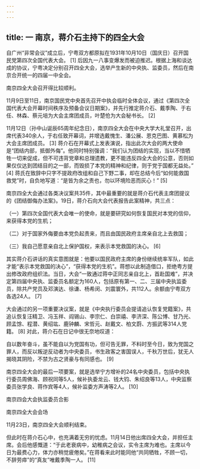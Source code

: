 ```yaml
---
---
---
```

title: 一 南京，蒋介石主持下的四全大会
---





自广州“非常会议”成立后，宁粤双方都原拟在1931年10月10日（国庆日）召开国民党第四次全国代表大会。 [1] 后因九一八事变爆发而被迫推迟。根据上海和谈达成的协议，宁粤决定分别召开四全大会，选举产生新的中央执、监委员，然后在南京合开统一的四届一中全会。

南京四全大会召开得比较顺利。

11月9日至11日，南京国民党中央首先召开中执会临时全体会议，通过《第四次全国代表大会开幕时间秩序及预备会议日期案》，并先行推定蒋介石、戴季陶、于右任、林森、蔡元培为大会主席团成员，叶楚伧为大会秘书长。 [2]

11月12日（孙中山诞辰65周年纪念日），南京四全大会在中央大学大礼堂召开，出席代表340余人，于右任致开幕词，并增选戴愧生、潘公展、恩克巴图、黄慕松为大会主席团成员。 [3] 蒋介石在开幕式上发表演说，指出此次大会的两大使命是“团结内部，抵御外侮”。他同时特别强调：“我们认为团结的实现，当以不惜牺牲一切来促成，但不可违背党章和总理遗教，更不能违反四全大会的公意，否则如果仅仅达到团结目的之一部，而毁损了本党的精神和纪律，则于党于国都无益处。” [4] 蒋氏在致辞中只字不提政府改组和自己下野二事，却在总结今后“如何能救国救党”时，自负地写道：“是皆为余之责也，勿以环境险恶而灰心！” [5]

南京四全大会通过各类决议案共35件，其中最重要的就是蒋介石代表主席团提议的《团结御侮办法案》。19日，蒋介石向大会代表报告此案精神，共三点：

（一）第四次全国代表大会唯一的使命，就是要研究如何恢复国民对本党的信仰，来获得本党的生机；

（二）对于国家外侮要由本党负起责来，而且由国民政府主席亲自北上去救国；

（三）我自己愿意亲自北上保护国权，来表示本党救国的决心。 [6]

其实蒋介石讲话的真实意图就是：他要以国民政府主席的身份继续统率军队，如此才能“表示本党救国的决心”，“获得本党的生机”。蒋想以此制造借口，拒绝粤方提出修改政府组织法。当日，大会“一致通过蒋中正同志亲自北上，首赴国难”，并决定第四届中央执、监委员名额定为160人，包括原有第一、二、三届中央执监委员，除共产党员及邓演达、徐谦、杨希闵、刘震寰外，共112人。余额由宁粤双方各选24人。 [7]

大会通过的另一项重要决议案，就是《中央执行委员会提请追认恢复党籍案》，共追认恢复汪精卫、冯玉祥、阎锡山、李宗仁、白崇禧、李济深、陈公博、甘乃光、顾孟馀、程潜、黄绍竑、鹿钟麟、宋哲元、赵戴文、柏文蔚、方振武等314人党籍。 [8] 对此，蒋介石在日记中很无奈地叹道：

自以数年奋斗，虽不能自以为党国有功，但可告无罪，不料时至今日，致为党国之罪人，而反以叛逆反动者为中央委员，书生政客之害国误人，千秋万世后，犹无人揭晓其阴险，不禁为古之贤豪与有同感也。 [9]

南京四全大会的最后一项要案，就是选举宁方增补的24名中央委员，包括中央执行委员周佛海、顾祝同等5人，候补执委龙云、钱大钧、朱绍良等13人，中央监察委员张学良、蒋作宾等4人，候补监委方声涛等2人。 [10]



南京四会大会执监委员合影



南京四全大会会场

11月23日，南京四全大会顺利结束。

但此时在蒋介石心中，也充满着无穷的忧虑。11月14日他出席四全大会，并担任主席。会后他感慨道：“于此老衰病中，幼稚病之会议，实令主席为难也。主席以今日为最费心力，体力亦稍觉疲倦矣。”在蒋看来此时能同他“共同牺牲，不顾一切，不辞劳瘁”的“真友”唯戴季陶一人。 [11]
